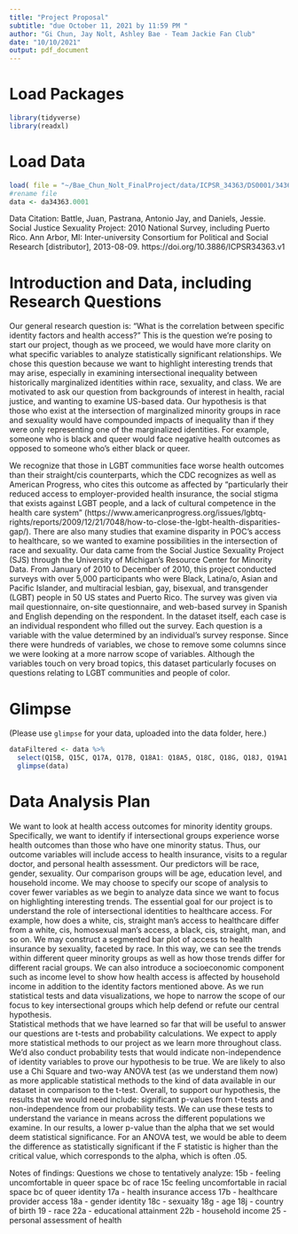 ```yaml
---
title: "Project Proposal"
subtitle: "due October 11, 2021 by 11:59 PM "
author: "Gi Chun, Jay Nolt, Ashley Bae - Team Jackie Fan Club"
date: "10/10/2021"
output: pdf_document
---
```


# Load Packages

```r
library(tidyverse)
library(readxl)
``` 

# Load Data
```r
load( file = "~/Bae_Chun_Nolt_FinalProject/data/ICPSR_34363/DS0001/34363-0001-Data.rda")
#rename file
data <- da34363.0001
```
Data Citation: Battle, Juan, Pastrana, Antonio Jay, and Daniels, Jessie. Social Justice Sexuality Project: 2010 National Survey, including Puerto Rico. Ann Arbor, MI: Inter-university Consortium for Political and Social Research [distributor], 2013-08-09. https://doi.org/10.3886/ICPSR34363.v1

# Introduction and Data, including Research Questions

Our general research question is: “What is the correlation between specific identity factors and health access?” 
This is the question we’re posing to start our project, though as we proceed, we would have more clarity on what specific variables to analyze statistically significant relationships. We chose this question because we want to highlight interesting trends that may arise, especially in examining intersectional inequality between historically marginalized identities within race, sexuality, and class. We are motivated to ask our question from backgrounds of interest in health, racial justice, and wanting to examine US-based data. 
Our hypothesis is that those who exist at the intersection of marginalized minority groups in race and sexuality would have compounded impacts of inequality than if they were only representing one of the marginalized identities. For example, someone who is  black and queer would face negative health outcomes as opposed to someone who’s either black or queer. 

We recognize that those in LGBT communities face worse health outcomes than their straight/cis counterparts, which the CDC recognizes as well as American Progress, who cites this outcome as affected by “particularly their reduced access to employer-provided health insurance, the social stigma that exists against LGBT people, and a lack of cultural competence in the health care system” (https://www.americanprogress.org/issues/lgbtq-rights/reports/2009/12/21/7048/how-to-close-the-lgbt-health-disparities-gap/). There are also many studies that examine disparity in POC’s access to healthcare, so we wanted to examine possibilities in the intersection of race and sexuality. 
Our data came from the Social Justice Sexuality Project (SJS) through the University of Michigan’s Resource Center for Minority Data. From January of 2010 to December of 2010, this project conducted surveys with over 5,000 participants who were Black, Latina/o, Asian and Pacific Islander, and multiracial lesbian, gay, bisexual, and transgender (LGBT) people in 50 US states and Puerto Rico. 
The survey was given via mail questionnaire, on-site questionnaire, and web-based survey in Spanish and English depending on the respondent. In the dataset itself, each case is an individual respondent who filled out the survey. Each question is a variable with the value determined by an individual’s survey response. Since there were hundreds of variables, we chose to remove some columns since we were looking at a more narrow scope of variables. Although the variables touch on very broad topics, this dataset particularly focuses on questions relating to LGBT communities and people of color.  

# Glimpse

(Please use `glimpse` for your data, uploaded into the data folder, here.)
```r
dataFiltered <- data %>%
  select(Q15B, Q15C, Q17A, Q17B, Q18A1: Q18A5, Q18C, Q18G, Q18J, Q19A1: Q19A7, Q22A, Q22B, Q25)
  glimpse(data)
```

# Data Analysis Plan

We want to look at health access outcomes for minority identity groups. Specifically, we want to identify if intersectional groups experience worse health outcomes than those who have one minority status. Thus, our outcome variables will include access to health insurance, visits to a regular doctor, and personal health assessment. Our predictors will be race, gender, sexuality. Our comparison groups will be age, education level, and household income. We may choose to specify our scope of analysis to cover fewer variables as we begin to analyze data since we want to focus on highlighting interesting trends. 
The essential goal for our project is to understand the role of intersectional identities to healthcare access. For example, how does a white, cis, straight man’s access to healthcare differ from a white, cis, homosexual man’s access, a black, cis, straight, man, and so on. We may construct a segmented bar plot of access to health insurance by sexuality, faceted by race. In this way, we can see the trends within different queer minority groups as well as how those trends differ for different racial groups. We can also introduce a socioeconomic component such as income level to show how health access is affected by household income in addition to the identity factors mentioned above. As we run statistical tests and data visualizations, we hope to narrow the scope of our focus to key intersectional groups which help defend or refute our central hypothesis.  
Statistical methods that we have learned so far that will be useful to answer our questions are t-tests and probability calculations. We expect to apply more statistical methods to our project as we learn more throughout class. We’d also conduct probability tests that would indicate non-independence of identity variables to prove our hypothesis to be true. We are likely to also use a Chi Square and two-way ANOVA test (as we understand them now) as more applicable statistical methods to the kind of data available in our dataset in comparison to the t-test. Overall, to support our hypothesis, the results that we would need include: significant p-values from t-tests and non-independence from our probability tests. We can use these tests to understand the variance in means across the different populations we examine. In our results, a lower p-value than the alpha that we set would deem statistical significance. For an ANOVA test, we would be able to deem the difference as statistically significant if the F statistic is higher than the critical value, which corresponds to the alpha, which is often .05. 

Notes of findings: 
Questions we chose to tentatively analyze:
15b - feeling uncomfortable in queer space bc of race
15c feeling uncomfortable in racial space bc of queer identity
17a - health insurance access
17b - healthcare provider access
18a - gender identity 
18c - sexuaity 
18g - age
18j - country of birth 
19 - race
22a - educational attainment
22b - household income
25 - personal assessment of health


